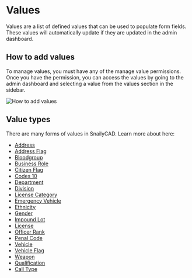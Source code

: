 # Values

Values are a list of defined values that can be used to populate form fields.
These values will automatically update if they are updated in the admin dashboard.

## How to add values

To manage values, you must have any of the manage value permissions.
Once you have the permission, you can access the values by going to the
admin dashboard and selecting a value from the values section in the sidebar.

![How to add values](/features/values/how-to-add-values.jpg)

## Value types

There are many forms of values in SnailyCAD. Learn more about here:

- [Address](/docs/features/general/values/address)
- [Address Flag](/docs/features/general/values/address-flag)
- [Bloodgroup](/docs/features/general/values/bloodgroup)
- [Business Role](/docs/features/general/values/business-role)
- [Citizen Flag](/docs/features/general/values/citizen-flag)
- [Codes 10](/docs/features/general/values/codes-10)
- [Department](/docs/features/general/values/department)
- [Division](/docs/features/general/values/division)
- [License Category](/docs/features/general/values/license-category)
- [Emergency Vehicle](/docs/features/general/values/emergency-vehicle)
- [Ethnicity](/docs/features/general/values/ethnicity)
- [Gender](/docs/features/general/values/gender)
- [Impound Lot](/docs/features/general/values/impound-lot)
- [License](/docs/features/general/values/license)
- [Officer Rank](/docs/features/general/values/officer-rank)
- [Penal Code](/docs/features/general/values/penal-code)
- [Vehicle](/docs/features/general/values/vehicle)
- [Vehicle Flag](/docs/features/general/values/vehicle-flag)
- [Weapon](/docs/features/general/values/weapon)
- [Qualification](/docs/features/general/values/qualification)
- [Call Type](/docs/features/general/values/call-type)
